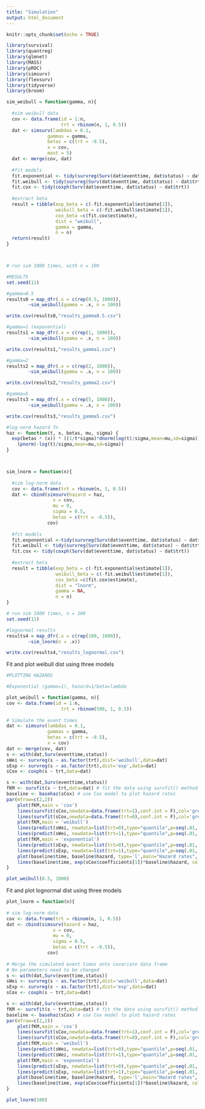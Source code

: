 ```yaml
---
title: "Simulation"
output: html_document
---
```


```r
knitr::opts_chunk$set(echo = TRUE)

library(survival)
library(quantreg)
library(glmnet)
library(MASS)
library(pROC)
library(simsurv)
library(flexsurv)
library(tidyverse)
library(broom)
```

```r

sim_weibull = function(gamma, n){
  
  #sim weibull data
  cov <- data.frame(id = 1:n,
                    trt = rbinom(n, 1, 0.5))
  dat <- simsurv(lambdas = 0.1, 
               gammas = gamma, 
               betas = c(trt = -0.5), 
               x = cov, 
               maxt = 5)
  dat <- merge(cov, dat)
  
  #fit models
  fit.exponential <- tidy(survreg(Surv(dat$eventtime, dat$status) ~ dat$trt, dist = "exponential"))
  fit.weibull <- tidy(survreg(Surv(dat$eventtime, dat$status) ~ dat$trt, dist = "weibull"))
  fit.cox <- tidy(coxph(Surv(dat$eventtime, dat$status) ~ dat$trt))
  
  #extract beta
  result = tibble(exp_beta = c(-fit.exponential$estimate[1]), 
                  weibull_beta = c(-fit.weibull$estimate[1]),
                  cox_beta =c(fit.cox$estimate), 
                  dist = "weibull",
                  gamma = gamma, 
                  n = n)
  return(result)
}



# run sim 1000 times, with n = 100

#RESULTS
set.seed(11)

#gamma=0.5
results0 = map_dfr(.x = c(rep(0.5, 1000)), 
        ~sim_weibull(gamma = .x, n = 100))

write.csv(results0,"results_gamma0.5.csv")

#gamma=1 (exponential)
results1 = map_dfr(.x = c(rep(1, 1000)), 
        ~sim_weibull(gamma = .x, n = 100))

write.csv(results1,"results_gamma1.csv")

#gamma=2
results2 = map_dfr(.x = c(rep(2, 1000)), 
        ~sim_weibull(gamma = .x, n = 100))

write.csv(results2,"results_gamma2.csv")

#gamma=5
results3 = map_dfr(.x = c(rep(5, 1000)), 
        ~sim_weibull(gamma = .x, n = 100))

write.csv(results3,"results_gamma5.csv")
```



```r
#log-norm hazard fn
haz <- function(t, x, betas, mu, sigma) {
  exp(betas * (x)) * ((1/t*sigma)*dnorm(log(t)/sigma,mean=mu,sd=sigma))/
    (pnorm(-log(t)/sigma,mean=mu,sd=sigma))
}



sim_lnorm = function(n){
  
  #sim log-norm data
  cov <- data.frame(trt = rbinom(n, 1, 0.5))
  dat <- cbind(simsurv(hazard = haz, 
                 x = cov,
                 mu = 0, 
                 sigma = 0.5,
                 betas = c(trt = -0.5)), 
               cov)
  
  #fit models
  fit.exponential <-tidy(survreg(Surv(dat$eventtime, dat$status) ~ dat$trt, dist = "exponential"))
  fit.weibull <- tidy(survreg(Surv(dat$eventtime, dat$status) ~ dat$trt, dist = "weibull"))
  fit.cox <- tidy(coxph(Surv(dat$eventtime, dat$status) ~ dat$trt))
  
  #extract beta
  result = tibble(exp_beta = c(-fit.exponential$estimate[1]), 
                  weibull_beta = c(-fit.weibull$estimate[1]),
                  cox_beta =c(fit.cox$estimate), 
                  dist = "lnorm",
                  gamma = NA, 
                  n = n)
}

# run sim 1000 times, n = 100
set.seed(11)

#lognormal results
results4 = map_dfr(.x = c(rep(100, 1000)), 
        ~sim_lnorm(n = .x))

write.csv(results4,"results_lognormal.csv")
```




Fit and plot weibull dist using three models
```r
#PLOTTING HAZARDS

#Exponential (gamma=1), hazard=1/beta=lambda

plot_weibull = function(gamma, n){
cov <- data.frame(id = 1:n,
                    trt = rbinom(500, 1, 0.5))
  
# Simulate the event times
dat <- simsurv(lambdas = 0.1, 
               gammas = gamma, 
               betas = c(trt = -0.5), 
               x = cov)
dat <- merge(cov, dat)
s <- with(dat,Surv(eventtime,status))
sWei <- survreg(s ~ as.factor(trt),dist='weibull',data=dat)
sExp <- survreg(s ~ as.factor(trt),dist='exp',data=dat)
sCox <- coxph(s ~ trt,data=dat)

s <- with(dat,Surv(eventtime,status))
fKM <- survfit(s ~ trt,data=dat) # fit the data using survfit() method in black line as reference.
baseline <- basehaz(sCox) # use Cox model to plot hazard rates
par(mfrow=c(2,2))
    plot(fKM,main = 'cox')
    lines(survfit(sCox,newdata=data.frame(trt=1),conf.int = F),col='green')
    lines(survfit(sCox,newdata=data.frame(trt=0),conf.int = F),col='green')
    plot(fKM,main = 'weibull')
    lines(predict(sWei, newdata=list(trt=0),type="quantile",p=seq(.01,.99,by=.01)),seq(.99,.01,by=-.01),col="red")
    lines(predict(sWei, newdata=list(trt=1),type="quantile",p=seq(.01,.99,by=.01)),seq(.99,.01,by=-.01),col="red")
    plot(fKM,main = 'exponential')
    lines(predict(sExp, newdata=list(trt=0),type="quantile",p=seq(.01,.99,by=.01)),seq(.99,.01,by=-.01),col="blue")
    lines(predict(sExp, newdata=list(trt=1),type="quantile",p=seq(.01,.99,by=.01)),seq(.99,.01,by=-.01),col="blue")
    plot(baseline$time, baseline$hazard, type='l',main="Hazard rates", xlab = "Time", ylab = "Hazard") 
    lines(baseline$time, exp(sCox$coefficients[1])*baseline$hazard, col="blue")
}

plot_weibull(0.5, 1000)

```

Fit and plot lognormal dist using three models
```r
plot_lnorm = function(n){
  
# sim log-norm data
cov <- data.frame(trt = rbinom(n, 1, 0.5))
dat <- cbind(simsurv(hazard = haz, 
                 x = cov,
                 mu = 0, 
                 sigma = 0.5,
                 betas = c(trt = -0.5)), 
               cov)
  
# Merge the simulated event times onto covariate data frame
# No parameters need to be changed
s <- with(dat,Surv(eventtime,status))
sWei <- survreg(s ~ as.factor(trt),dist='weibull',data=dat)
sExp <- survreg(s ~ as.factor(trt),dist='exp',data=dat)
sCox <- coxph(s ~ trt,data=dat)

s <- with(dat,Surv(eventtime,status))
fKM <- survfit(s ~ trt,data=dat) # fit the data using survfit() method in black line as reference.
baseline <- basehaz(sCox) # use Cox model to plot hazard rates
par(mfrow=c(2,2))
    plot(fKM,main = 'cox')
    lines(survfit(sCox,newdata=data.frame(trt=1),conf.int = F),col='green')
    lines(survfit(sCox,newdata=data.frame(trt=0),conf.int = F),col='green')
    plot(fKM,main = 'weibull')
    lines(predict(sWei, newdata=list(trt=0),type="quantile",p=seq(.01,.99,by=.01)),seq(.99,.01,by=-.01),col="red")
    lines(predict(sWei, newdata=list(trt=1),type="quantile",p=seq(.01,.99,by=.01)),seq(.99,.01,by=-.01),col="red")
    plot(fKM,main = 'exponential')
    lines(predict(sExp, newdata=list(trt=0),type="quantile",p=seq(.01,.99,by=.01)),seq(.99,.01,by=-.01),col="blue")
    lines(predict(sExp, newdata=list(trt=1),type="quantile",p=seq(.01,.99,by=.01)),seq(.99,.01,by=-.01),col="blue")
    plot(baseline$time, baseline$hazard, type='l',main="Hazard rates", xlab = "Time", ylab = "Hazard") 
    lines(baseline$time, exp(sCox$coefficients[1])*baseline$hazard, col="blue")
}

plot_lnorm(100)
```

